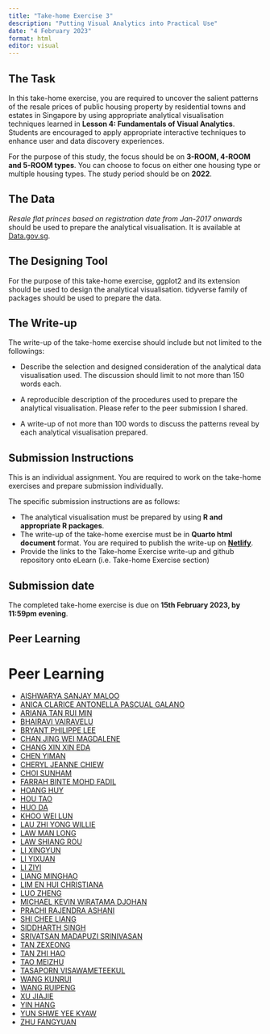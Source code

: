 ```yaml
---
title: "Take-home Exercise 3"
description: "Putting Visual Analytics into Practical Use"
date: "4 February 2023"
format: html
editor: visual
---
```


## The Task

In this take-home exercise, you are required to uncover the salient patterns of the resale prices of public housing property by residential towns and estates in Singapore by using appropriate analytical visualisation techniques learned in **Lesson 4: Fundamentals of Visual Analytics**. Students are encouraged to apply appropriate interactive techniques to enhance user and data discovery experiences.

For the purpose of this study, the focus should be on **3-ROOM, 4-ROOM and 5-ROOM types**. You can choose to focus on either one housing type or multiple housing types. The study period should be on **2022**.

## The Data

*Resale flat princes based on registration date from Jan-2017 onwards* should be used to prepare the analytical visualisation. It is available at [Data.gov.sg](https://data.gov.sg/).

## The Designing Tool

For the purpose of this take-home exercise, ggplot2 and its extension should be used to design the analytical visualisation. tidyverse family of packages should be used to prepare the data.

## The Write-up

The write-up of the take-home exercise should include but not limited to the followings:

-   Describe the selection and designed consideration of the analytical data visualisation used. The discussion should limit to not more than 150 words each.

-   A reproducible description of the procedures used to prepare the analytical visualisation. Please refer to the peer submission I shared.

-   A write-up of not more than 100 words to discuss the patterns reveal by each analytical visualisation prepared.

## Submission Instructions

This is an individual assignment. You are required to work on the take-home exercises and prepare submission individually.

The specific submission instructions are as follows:

-   The analytical visualisation must be prepared by using **R and appropriate R packages**.
-   The write-up of the take-home exercise must be in **Quarto html document** format. You are required to publish the write-up on [**Netlify**](https://www.netlify.com/).
-   Provide the links to the Take-home Exercise write-up and github repository onto eLearn (i.e. Take-home Exercise section)

## Submission date

The completed take-home exercise is due on **15th February 2023, by 11:59pm evening**.

## Peer Learning

# Peer Learning

-   [AISHWARYA SANJAY MALOO](https://isss608-ay-2022-23-aishwaryamaloo.netlify.app/take-home_ex/take-home_ex03/take-home_ex03)
-   [ANICA CLARICE ANTONELLA PASCUAL GALANO](https://acapvisualano.netlify.app/take-home_ex/take-home_ex3/take-home_ex3)
-   [ARIANA TAN RUI MIN](https://arianatan-jan23isss608.netlify.app/takehome_ex/takehome_ex_03/takehome_ex_03)
-   [BHAIRAVI VAIRAVELU](https://isss608-ay2022-23t2-vb.netlify.app/take_home_ex/take_home_ex03/take_home_ex03)
-   [BRYANT PHILIPPE LEE](https://isss608-2023-bsl.netlify.app/take-home_ex/take-home_ex03)
-   [CHAN JING WEI MAGDALENE](https://magdalenechan-iss608.netlify.app/take_home_ex/take_home_ex03/take_home_ex03)
-   [CHANG XIN XIN EDA](https://isss608-edachang.netlify.app/take-home_ex/take-home_ex03/take-home_ex03)
-   [CHEN YIMAN](https://yimanchen-isss608.netlify.app/inclass/inclass03/inclass03.html)
-   [CHERYL JEANNE CHIEW](https://cheryljeanne-isss608-ay2223.netlify.app/take-home_ex/take-home_ex03/take-home_ex03)
-   [CHOI SUNHAM](https://aashleychoii.netlify.app/take-home-exercise/take-home-exercise_03)
-   [FARRAH BINTE MOHD FADIL](https://farrahmf.netlify.app/take-home_ex/take-home_ex03/take-home_ex03)
-   [HOANG HUY](https://isss608-thomashoang.netlify.app/takehomeex/takehomeex03)
-   [HOU TAO](https://isss608-vaa-ht.netlify.app/takehome_ex/takehome_ex03/takehome_ex03)
-   [HUO DA](https://isss608-ay2022-23-huoda.netlify.app/take-home_ex/take-home_ex03/take-home_ex03)
-   [KHOO WEI LUN](https://isss608-khooweilun.netlify.app/take-home_ex/take-home_ex03/take-home_ex03)
-   [LAU ZHI YONG WILLIE](https://isss608-willielau.netlify.app/take-home_ex/take-home_ex03/take-home_ex03)
-   [LAW MAN LONG](https://mllaw-isss608-ay21-22jan.netlify.app/take-home_ex/take-home_ex03/take-home_ex03)
-   [LAW SHIANG ROU](https://isss608-shiangrou.netlify.app/take_home_exercise/take_home_exercise_3/take_home_exercise_3)
-   [LI XINGYUN](https://isss608-lixingyun.netlify.app/takehomeexercises/exercise3/exercise3)
-   [LI YIXUAN](https://isss608-daisy.netlify.app/take-home-ex/take-home-3/takehome3.html)
-   [LI ZIYI](https://visual-analytics-applications-lzy.netlify.app/take-home_ex/ex03/take-home_ex03)
-   [LIANG MINGHAO](https://isss608-2023-minghao.netlify.app/takehome_3/takehome_3.html)
-   [LIM EN HUI CHRISTIANA](https://visualanalytics-christianalim-jan2023.netlify.app/take%20home%20exercises/take-home-exercise-3)
-   [LUO ZHENG](https://zoeluvrisss608.netlify.app/take-home_ex/take-home_ex03/take-home_ex03)
-   [MICHAEL KEVIN WIRATAMA DJOHAN](https://isss608-michaeldj.netlify.app/take-home_ex/take-home_ex03/take-home_ex03)
-   [PRACHI RAJENDRA ASHANI](https://isss608-ay2022-23-prachi.netlify.app/take-home_ex/take-home_ex03/take-home_ex03)
-   [SHI CHEE LIANG](https://isss608scl.netlify.app/takehomeex/takehomeex03/takehomeex03)
-   [SIDDHARTH SINGH](https://siddharthsingh-isss608-ay2022-23t1.netlify.app/take-home_ex/take-home_ex03/take-home_ex03)
-   [SRIVATSAN MADAPUZI SRINIVASAN](https://vaa-mssri-2022-23.netlify.app/take-home_ex/take-home_ex03/take-home_ex03)
-   [TAN ZEXEONG](https://visual-analytics-jephostan.netlify.app/takehome/th_ex3/th_ex3)
-   [TAN ZHI HAO](https://isss608-ay2022-23t2-tanzhihao.netlify.app/take-home_ex/take-home_ex03/take-home_ex03)
-   [TAO MEIZHU](https://isss608-vaa-meizhu.netlify.app/take-home%20exercise/take-home%20exercise%203/take-home%20exercise%203)
-   [TASAPORN VISAWAMETEEKUL](https://isss608-tasapornv.netlify.app/take-home_ex/take-home_ex03/take-home_ex03)
-   [WANG KUNRUI](https://olivia-vaa-smu.netlify.app/kunruiwang-takehome3)
-   [WANG RUIPENG](https://isss608-rp.netlify.app/take-home_ex/take-home_ex03/take-home_ex03)
-   [XU JIAJIE](https://isss608-ay2022-23t1.netlify.app/take-home_ex/takehome_ex03/takehome_ex03)
-   [YIN HANG](https://isss608-ay2022-23t2.netlify.app/)
-   [YUN SHWE YEE KYAW](https://isss608-vaa-2022.netlify.app/take-home_ex/take-home_ex03/take-home_ex03)
-   [ZHU FANGYUAN](https://608vaa.netlify.app/take-home_ex3/take-home_ex3)
